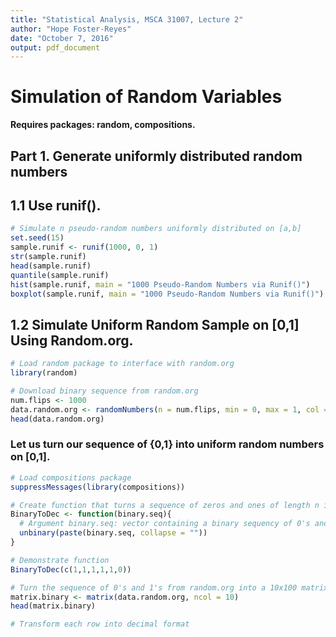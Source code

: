 ```yaml
---
title: "Statistical Analysis, MSCA 31007, Lecture 2"
author: "Hope Foster-Reyes"
date: "October 7, 2016"
output: pdf_document
---
```


# Simulation of Random Variables

**Requires packages: random, compositions.**

## Part 1. Generate uniformly distributed random numbers

## 1.1 Use runif().

```r
# Simulate n pseudo-random numbers uniformly distributed on [a,b]
set.seed(15)
sample.runif <- runif(1000, 0, 1)
str(sample.runif)
head(sample.runif)
quantile(sample.runif)
hist(sample.runif, main = "1000 Pseudo-Random Numbers via Runif()")
boxplot(sample.runif, main = "1000 Pseudo-Random Numbers via Runif()")
```

## 1.2 Simulate Uniform Random Sample on [0,1] Using Random.org.

```r
# Load random package to interface with random.org
library(random)

# Download binary sequence from random.org
num.flips <- 1000
data.random.org <- randomNumbers(n = num.flips, min = 0, max = 1, col = 1, base = 2, check = T)
head(data.random.org)
```

### Let us turn our sequence of {0,1} into uniform random numbers on [0,1].

```r
# Load compositions package
suppressMessages(library(compositions))

# Create function that turns a sequence of zeros and ones of length n into decimal form
BinaryToDec <- function(binary.seq){
  # Argument binary.seq: vector containing a binary sequency of 0's and 1's
  unbinary(paste(binary.seq, collapse = ""))
}

# Demonstrate function
BinaryToDec(c(1,1,1,1,1,0))

# Turn the sequence of 0's and 1's from random.org into a 10x100 matrix
matrix.binary <- matrix(data.random.org, ncol = 10)
head(matrix.binary)

# Transform each row into decimal format

```

